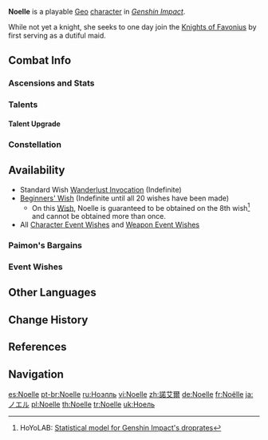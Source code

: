 {{CharacterTabs}}
{{Character Infobox
|image            = <gallery>
Character Noelle Card.png|Card
Character Noelle Full Wish.png|Wish
Character Noelle Game.png|In Game
</gallery>

<!--Playable Character Information-->
|type             = Playable
|rarity           = 4
|weapon           = Claymore
|element          = Geo

<!--Character Information-->
|name             = Noelle
|realname         = <!-- Unrevealed -->
|birthday         = March 21st
|constellation    = Parma Cordis
|region           = Mondstadt
|affiliation      = Knights of Favonius
|dish             = Lighter-Than-Air Pancake
|obtain           = *[[Wishes]]
*[[Paimon's Bargains]]
|releaseDate      = 2020-09-28

<!--Titles-->
|title            = Chivalric Blossom
|title2           = Maid of Favonius

<!--Voice Actors-->
|voiceEN          = [[imdb:nm2269470|Laura Faye Smith]]<ref name="Noelle EN/JP-VA">Twitter: [https://twitter.com/GenshinImpact/status/1324909443876745216 EN & JP VA Announcement]</ref>
|voiceCN          = [https://zh.moegirl.org.cn/宴宁 Yanning (宴宁)]<ref>Official Genshin Impact Chinese Website: [https://ys.mihoyo.com/main/character/mondstadt?char=10 Noelle]</ref>
|voiceJP          = {{w|Kanon Takao|Takao Kanon (高尾奏音)}}<ref name="Noelle EN/JP-VA" />
|voiceKR          = {{w|ko:이보희 (성우)|Lee Bo-hee (이보희)}}<ref>Twitter: [https://twitter.com/genshinimpactkr/status/1324923328402911238 KR VA Announcement]</ref>
}}
'''Noelle''' is a playable [[Geo]] [[character]] in ''[[Genshin Impact]]''.

While not yet a knight, she seeks to one day join the [[Knights of Favonius]] by first serving as a dutiful maid.

==Combat Info==
===Ascensions and Stats===
{{Character Ascensions and Stats}}

===Talents===
{{Talent Table}}

====Talent Upgrade====
{{Talent Upgrade}}

===Constellation===
{{Constellation Table}}

==Availability==
*Standard Wish [[Wanderlust Invocation]] (Indefinite)
*[[Beginners' Wish]] (Indefinite until all 20 wishes have been made)
**On this [[Wish]], Noelle is guaranteed to be obtained on the 8th wish<ref>HoYoLAB: [https://www.hoyolab.com/article/497840 Statistical model for Genshin Impact's droprates]</ref> and cannot be obtained more than once.
*All [[Character Event Wishes]] and [[Weapon Event Wishes]]

===Paimon's Bargains===
{{Paimon's Bargains History}}

===Event Wishes===
{{Featured}}

==Other Languages==
{{Other Languages|default_hidden = 1
|en      = Noelle
|zhs     = 诺艾尔
|zhs_rm  = Nuò'ài'ěr
|zht     = 諾艾爾
|zht_rm  = Nuò'ài'ěr
|ja      = ノエル
|ja_rm   = Noeru
|ko      = 노엘
|ko_rm   = Noel
|es      = Noelle
|fr      = Noëlle
|ru      = Ноэлль
|th      = Noelle
|vi      = Noelle
|de      = Noelle
|id      = Noelle
|pt      = Noelle
}}

==Change History==
{{Change History|1.0}}

==References==
{{Reflist}}

==Navigation==
{{Character Navbox}}

[[es:Noelle]]
[[pt-br:Noelle]]
[[ru:Ноэлль]]
[[vi:Noelle]]
[[zh:諾艾爾]]
[[de:Noelle]]
[[fr:Noëlle]]
[[ja:ノエル]]
[[pl:Noelle]]
[[th:Noelle]]
[[tr:Noelle]]
[[uk:Ноель]]